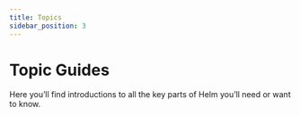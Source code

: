 ```yaml
---
title: Topics
sidebar_position: 3
---
```


# Topic Guides

Here you’ll find introductions to all the key parts of Helm you’ll need or want
to know.



<DocCardList />
